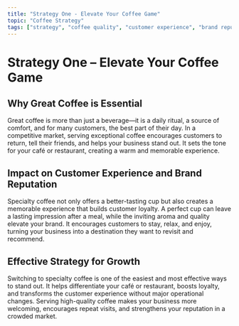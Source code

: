 ```yaml
---
title: "Strategy One - Elevate Your Coffee Game"
topic: "Coffee Strategy"
tags: ["strategy", "coffee quality", "customer experience", "brand reputation", "growth", "specialty coffee"]
---
```


# Strategy One – Elevate Your Coffee Game

## Why Great Coffee is Essential

Great coffee is more than just a beverage—it is a daily ritual, a source of comfort, and for many customers, the best part of their day. In a competitive market, serving exceptional coffee encourages customers to return, tell their friends, and helps your business stand out. It sets the tone for your café or restaurant, creating a warm and memorable experience.

## Impact on Customer Experience and Brand Reputation

Specialty coffee not only offers a better-tasting cup but also creates a memorable experience that builds customer loyalty. A perfect cup can leave a lasting impression after a meal, while the inviting aroma and quality elevate your brand. It encourages customers to stay, relax, and enjoy, turning your business into a destination they want to revisit and recommend.

## Effective Strategy for Growth

Switching to specialty coffee is one of the easiest and most effective ways to stand out. It helps differentiate your café or restaurant, boosts loyalty, and transforms the customer experience without major operational changes. Serving high-quality coffee makes your business more welcoming, encourages repeat visits, and strengthens your reputation in a crowded market.
 